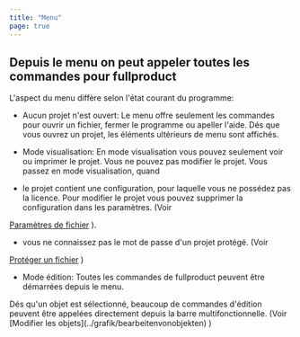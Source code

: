 ```yaml
---
title: "Menu"
page: true
---
```

## Depuis le menu on peut appeler toutes les commandes pour  <Placeholder>fullproduct</Placeholder> 
<GeoMapper>
L&#39;aspect du menu diff&#232;re selon l&#39;&#233;tat courant du programme:

- <Bold> Aucun projet n&#39;est ouvert: </Bold>  Le menu offre seulement les commandes pour ouvrir un fichier, fermer le programme ou apeller l&#39;aide. D&#233;s que vous ouvrez un projet, les &#233;l&#233;ments ult&#233;rieurs de menu sont affich&#233;s.


- <Bold> Mode visualisation: </Bold>  En mode visualisation vous pouvez seulement voir ou imprimer le projet. Vous ne pouvez pas modifier le projet. Vous passez en mode visualisation, quand


- le projet contient une configuration, pour laquelle vous ne poss&#233;dez pas la licence. Pour modifier le projet vous pouvez supprimer la configuration dans les param&#232;tres. (Voir 

[Param&#232;tres de fichier](../datei/datei-einstellungen)
).


- vous ne connaissez pas le mot de passe d&#39;un projet prot&#233;g&#233;. (Voir 

[Prot&#233;ger un fichier](../datei/dateischuetzen)
)




- <Bold> Mode &#233;dition: </Bold>  Toutes les commandes de <Placeholder>fullproduct</Placeholder> peuvent &#234;tre d&#233;marr&#233;es depuis le menu.





<Success>
D&#233;s qu&#39;un objet est s&#233;lectionn&#233;, beaucoup de commandes d&#39;&#233;dition peuvent &#234;tre appel&#233;es directement depuis la barre multifonctionnelle. (Voir [Modifier les objets](../grafik/bearbeitenvonobjekten)
)
</Success>

</GeoMapper>
